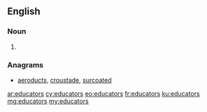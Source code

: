 ==English==

===Noun===
{{head|en|plural}}

# {{plural of|educator|lang=en}}

===Anagrams===
* [[aeroducts#English|aeroducts]], [[croustade#English|croustade]], [[surcoated#English|surcoated]]

[[ar:educators]]
[[cy:educators]]
[[eo:educators]]
[[fr:educators]]
[[ku:educators]]
[[mg:educators]]
[[my:educators]]
